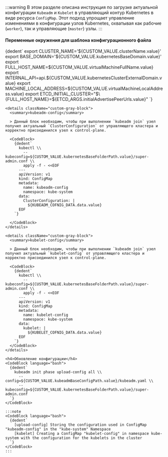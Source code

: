 



:::warning
В этом разделе описана инструкция по загрузке актуальной конфигурации `Kubeadm` и `Kubelet` в управляющий контур Kubernetes в виде ресурса `ConfigMap`. Этот подход упрощает управление изменениями в конфигурации узлов Kubernetes, охватывая как рабочие (`worker`), так и управляющие (`master`) узлы.
:::


<Tabs groupId="install-type">

  <TabItem value='HardWay'>
    <h4>Переменные окружения для шаблона конфигурационного файла</h4>
    <CodeBlock language="bash">
      {dedent`
        export CLUSTER_NAME='${CUSTOM_VALUE.clusterName.value}'
        export BASE_DOMAIN='${CUSTOM_VALUE.kubernetesBaseDomain.value}'
        export FULL_HOST_NAME=${CUSTOM_VALUE.virtualMachineFullName.value}
        export INTERNAL_API=api.${CUSTOM_VALUE.kubernetesClusterExternalDomain.value}
        export MACHINE_LOCAL_ADDRESS=${CUSTOM_VALUE.virtualMachineLocalAddress.value}
        export ETCD_INITIAL_CLUSTER="$\{FULL_HOST_NAME}=${ETCD_ARGS.initialAdvertisePeerUrls.value}"
      `}
    </CodeBlock>

    <details className="custom-gray-block">
      <summary>kubeadm-config</summary>

      > Данный блок необходим, чтобы при выполнении `kubeadm join` узел получил актуальный `ClusterConfiguration` от управляющего кластера и корректно присоединился узел к control-plane.

      <CodeBlock>
        {dedent`
          kubectl \\
            --kubeconfig=${CUSTOM_VALUE.kubernetesBaseFolderPath.value}/super-admin.conf \\
            apply -f - <<EOF
          ---
          apiVersion: v1
          kind: ConfigMap
          metadata:
            name: kubeadm-config
            namespace: kube-system
          data:
            ClusterConfiguration: |
              ${KUBEADM_COFNIG_DATA.data.value}
          EOF
        `}

      </CodeBlock>
    </details>

    <details className="custom-gray-block">
      <summary>kubelet-config</summary>

      > Данный блок необходим, чтобы при выполнении `kubeadm join` узел получил актуальный `kubelet-config` от управляющего кластера и корректно присоединился узел к control-plane.

      <CodeBlock>
        {dedent`
          kubectl \\
            --kubeconfig=${CUSTOM_VALUE.kubernetesBaseFolderPath.value}/super-admin.conf \\
            apply -f - <<EOF
          ---
          apiVersion: v1
          kind: ConfigMap
          metadata:
            name: kubelet-config
            namespace: kube-system
          data:
            kubelet: |
              ${KUBELET_COFNIG_DATA.data.value}
          EOF
        `}
      </CodeBlock>
    </details>

  </TabItem>

  <TabItem value='Kubeadm'>

    <h4>Обновление конфигурации</h4>
    <CodeBlock language="bash">
      {dedent`
        kubeadm init phase upload-config all \\
          --config=${CUSTOM_VALUE.kubeadmBaseConfigPath.value}/kubeadm.yaml \\
          --kubeconfig=${CUSTOM_VALUE.kubernetesBaseFolderPath.value}/super-admin.conf
      `}
    </CodeBlock>

    :::note
    <CodeBlock language="bash">
      {dedent`
        [upload-config] Storing the configuration used in ConfigMap "kubeadm-config" in the "kube-system" Namespace
        [kubelet] Creating a ConfigMap "kubelet-config" in namespace kube-system with the configuration for the kubelets in the cluster
      `}
    </CodeBlock>
    :::

  </TabItem>
</Tabs>
